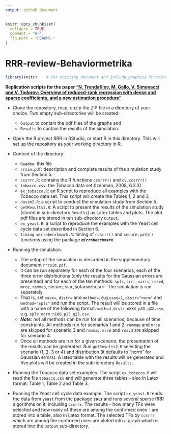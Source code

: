 ```yaml
---
output: github_document
---
```


<!-- README.md is generated from README.Rmd. Please edit that file -->

```r
knitr::opts_chunk$set(
  collapse = TRUE,
  comment = "#>",
  fig.path = "README-"
)
```

# RRR-review-Behaviormetrika
```r
library(knitr)    # For knitting document and include_graphics function
```
**Replication scripts for the paper ["N. Trendafilov, M. Gallo, V. Simonacci and V. Todorov: Overview of reduced-rank regression with dense and sparse coefficients, and a new estimation procedure"]()**
 
* Clone the repository, resp. unzip the ZIP file in a directory of your choice. Two empty sub-directories will be created: 
  + ``Output`` to contain the pdf files of the graphs and 
  + ``Results`` to contain the results of the simulation.

* Open the R project RRR in RStudio, or start R in this directory. This will set up the repository as your working directory in R.

* Content of the directory:
  + ``Readme``: this file
  + ``rrsim.pdf``: description and complete results of the simulation study from Section 5.
  + ``ccsrrr.R``: contains the R functions ``ccsrrr()`` and ``cv.ccsrrr()`` 
  + ``tobacco.csv``: the Tobacco data set (Izenman, 2008, 6.3.3)
  + ``ex_tobacco.R``: an R script to reproduce all examples with the Tobacco data set. This script will create the Tables 1, 2 and 3. 
  + ``dosim2.R``: a script to conduct the simulation study from Section 5.
  + ``getResults2.R``: A script to present the results of the simulation study (stored in sub-directory ``Results``) as Latex tables and plots. The plot pdf files are stored in teh sub-directory ``Output``.
  + ``ex_yeast.R``: a script to reproduce the examples with the Yeast cell cycle data set described in Section 6.
  + ``timing-microbenchmark.R``: timing of ``ccsrrr()`` and ``secure.path()`` functions using the package ***``microbenchmark``***.
  
* Running the simulation. 
  + The setup of the simulation is described in the supplementary document ``rrrsim.pdf``. 
  + It can be run separately for each of the four scenarios, each of the three error distributions (only the results for the Gaussian errors are presented) and for each of the ten methods: ``spls``, ``srrr``, ``sarrs``, ``rssvd``, ``mrce``, ``remmap``, secure``, ``siar``, ``sofar`` and ``ccsrrr`` the simulation is run separately.
  + That is, set ``case=``, ``distr=`` and ``method=``, e.g.``case=1``, ``distr="norm"`` and ``method="spls"`` and run the script. The result will be stored in a file with a name of the following format: ``method_distr_nXXX_pXX_qXX.csv``, e.g. ``spls_norm_n100_p25_q25.csv``.
  + ***Note***: not all methods can be run for all scenarios, because of time constraints. All methods run for scenarios 1 and 2, ``remmap`` and ``mrce`` are skipped for scenario 3 and  ``remmap``, ``mrce`` and ``rssvd`` are skipped for scenario 4.
  + Once all methods are run for a given scenario, the presentation of the results can be generated. Run ``getResults2.R`` selecting the scenario (1, 2, 3 or 4) and distribution (it defaults to "norm" for Gaussian errors). A latex table with the results will be generated and five plots will be created in the sub-directory ``Results``.
* Running the Tobacco data set examples. The script ``ex_tobacco.R`` will read the file ``tobacco.csv`` and will generate three tables - also in Latex format: Table 1, Table 2 and Table 3.
* Running the Yeast cell cycle data example. The script ``ex_yeast.R`` reads the data from ``yeast`` from the package ***``spls``*** and runs several sparse RRR algorithms on it, including ``ccsrrr``. The results - how many TFs were selected and how many of these are among the confirmed ones - are stored into a table, also in Latex format. The selected TFs by ``ccsrrr`` which are among the confirmed ones are ploted into a graph which is stored into the ``Output`` sub-directory. 